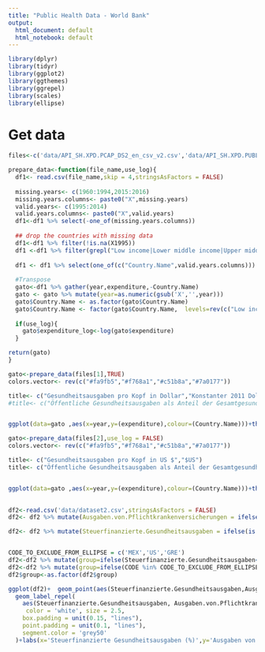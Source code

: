 ```yaml
---
title: "Public Health Data - World Bank"
output:
  html_document: default
  html_notebook: default
---
```




```r
library(dplyr)
library(tidyr)
library(ggplot2)
library(ggthemes)
library(ggrepel)
library(scales)
library(ellipse)
```


# Get data
```r

files<-c('data/API_SH.XPD.PCAP_DS2_en_csv_v2.csv','data/API_SH.XPD.PUBL_DS2_en_csv_v2.csv')

prepare_data<-function(file_name,use_log){
  df1<- read.csv(file_name,skip = 4,stringsAsFactors = FALSE)
  
  missing.years<- c(1960:1994,2015:2016)
  missing.years.columns<- paste0("X",missing.years)
  valid.years<- c(1995:2014)
  valid.years.columns<- paste0("X",valid.years)
  df1<-df1 %>% select(-one_of(missing.years.columns))
  
  ## drop the countries with missing data
  df1<-df1 %>% filter(!is.na(X1995))
  df1 <-df1 %>% filter(grepl("Low income|Lower middle income|Upper middle income|High income",Country.Name))
  
  df1 <- df1 %>% select(one_of(c("Country.Name",valid.years.columns))) 
  
  #Transpose
  gato<-df1 %>% gather(year,expenditure,-Country.Name)
  gato <- gato %>% mutate(year=as.numeric(gsub('X','',year)))
  gato$Country.Name <- as.factor(gato$Country.Name)
  gato$Country.Name <- factor(gato$Country.Name,  levels=rev(c("Low income","Lower middle income","Low & middle income","Middle income", "Upper middle income","High income")))
  
  if(use_log){
    gato$expenditure_log<-log(gato$expenditure)
  }

return(gato)
}

```


```r

gato<-prepare_data(files[1],TRUE)
colors.vector<- rev(c("#fa9fb5","#f768a1","#c51b8a","#7a0177"))

title<- c("Gesundheitsausgaben pro Kopf in Dollar","Konstanter 2011 Dollar (international, KKP)")
#title<- c("Öffentliche Gesundheitsausgaben als Anteil der Gesamtgesundheitsausgaben","%")


ggplot(data=gato ,aes(x=year,y=(expenditure),colour=(Country.Name)))+theme_minimal()+ geom_line(size=1)+labs(colour="")+ theme(axis.title = element_text(), axis.title.x=element_blank(), axis.text.x = element_text(angle = 90, hjust = 1),legend.text=element_text(size=10),plot.caption=element_text(size=8))+ ggtitle(title[1])+ylab(title[2]) + scale_colour_manual(values = colors.vector, labels = (c("Länder mit hohem Einkommen","Länder mit gehobenem mittleren Einkommen","Länder mit niedrigem mittleren Einkommen","Länder mit niedrigem Einkommen")))+  guides(fill = guide_legend(nrow = 2,ncol = 2, title.hjust = 0.4))+  guides(col = guide_legend(nrow = 2))+  theme(legend.position="bottom")+ scale_y_log10(breaks=c(.01,.1,10,100,1000,2000,3000,5000)) + annotation_logticks(sides='r')

```
```r

gato<-prepare_data(files[2],use_log = FALSE)
colors.vector<- rev(c("#fa9fb5","#f768a1","#c51b8a","#7a0177"))

title<- c("Gesundheitsausgaben pro Kopf in US $","$US")
title<- c("Öffentliche Gesundheitsausgaben als Anteil der Gesamtgesundheitsausgaben","%")


ggplot(data=gato ,aes(x=year,y=(expenditure),colour=(Country.Name)))+theme_minimal()+ geom_line(size=1)+labs(colour="")+ theme(axis.title = element_text(), axis.title.x=element_blank(), axis.text.x = element_text(angle = 90, hjust = 1),legend.text=element_text(size=10),plot.caption=element_text(size=8))+ ggtitle(title[1])+ylab(title[2]) + scale_colour_manual(values = colors.vector, labels = (c("Länder mit hohem Einkommen","Länder mit gehobenem mittleren Einkommen","Länder mit niedrigem mittleren Einkommen","Länder mit niedrigem Einkommen")))+  guides(fill = guide_legend(nrow = 2,ncol = 2, title.hjust = 0.4))+  guides(col = guide_legend(nrow = 2))+  theme(legend.position="bottom")
  
```

```r
df2<-read.csv('data/dataset2.csv',stringsAsFactors = FALSE)
df2<- df2 %>% mutate(Ausgaben.von.Pflichtkrankenversicherungen = ifelse(is.na(Ausgaben.von.Pflichtkrankenversicherungen),0,Ausgaben.von.Pflichtkrankenversicherungen))

df2<- df2 %>% mutate(Steuerfinanzierte.Gesundheitsausgaben = ifelse(is.na(Steuerfinanzierte.Gesundheitsausgaben),0,Steuerfinanzierte.Gesundheitsausgaben))


CODE_TO_EXCLUDE_FROM_ELLIPSE = c('MEX','US','GRE')
df2<-df2 %>% mutate(group=ifelse(Steuerfinanzierte.Gesundheitsausgaben<35,"Sozialversicherungssysteme","Steuerfinanzierte Systeme"))
df2<-df2 %>% mutate(group=ifelse(CODE %in% CODE_TO_EXCLUDE_FROM_ELLIPSE,"-",group))
df2$group<-as.factor(df2$group)


```



```r
ggplot(df2)+  geom_point(aes(Steuerfinanzierte.Gesundheitsausgaben,Ausgaben.von.Pflichtkrankenversicherungen), size = 1,shape=21,fill = "grey", size = 2, stroke = 1, colour = 'black') +
  geom_label_repel(
    aes(Steuerfinanzierte.Gesundheitsausgaben, Ausgaben.von.Pflichtkrankenversicherungen, fill = factor(group), label = CODE),
     color = 'white', size = 2.5,
    box.padding = unit(0.15, "lines"),
    point.padding = unit(0.1, "lines"),
    segment.color = 'grey50'
  )+labs(x='Steuerfinanzierte Gesundheitsausgaben (%)',y='Ausgaben von Pflichtkrankenversicherungen (%)')+theme(legend.title=element_blank(),legend.position="bottom",legend.direction="vertical")+labs(text = "")+scale_fill_brewer(palette = "Set2") +coord_fixed()

```
